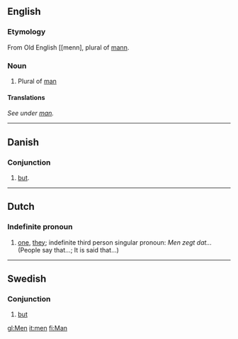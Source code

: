 == English ==
===Etymology===
From Old English [[menn], plural of [[mann]].
===Noun===
#Plural of [[man]]

====Translations====
''See under [[man]].''
----

== Danish ==
=== Conjunction ===
# [[but]].
----

==Dutch==
===Indefinite pronoun===
#[[one]], [[they]]; indefinite third person singular pronoun: ''Men zegt dat...'' (People say that...; It is said that...)
----
==Swedish==
===Conjunction===
# [[but]]

[[gl:Men]]
[[it:men]]
[[fi:Man]]